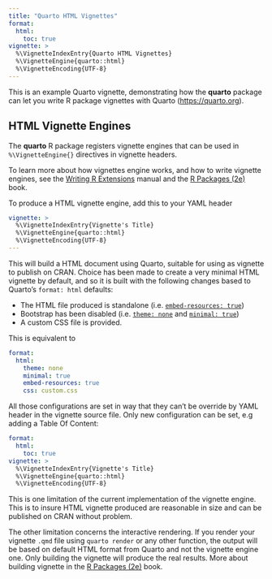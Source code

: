 ```yaml
---
title: "Quarto HTML Vignettes"
format:
  html:
    toc: true
vignette: >
  %\VignetteIndexEntry{Quarto HTML Vignettes}
  %\VignetteEngine{quarto::html}
  %\VignetteEncoding{UTF-8}
---
```


This is an example Quarto vignette, demonstrating how the **quarto** package can let you write R package vignettes with Quarto (<https://quarto.org>).

## HTML Vignette Engines

The **quarto** R package registers vignette engines that can be used in `%\VignetteEngine{}` directives in vignette headers. 

To learn more about how vignettes engine works, and how to write vignette engines, see the [Writing R Extensions](https://cran.r-project.org/doc/manuals/r-release/R-exts.html#Non_002dSweave-vignettes) manual and the [R Packages (2e)](https://r-pkgs.org/vignettes.html) book.


To produce a HTML vignette engine, add this to your YAML header

```yaml
vignette: >
  %\VignetteIndexEntry{Vignette's Title}
  %\VignetteEngine{quarto::html}
  %\VignetteEncoding{UTF-8}
---
```

This will build a HTML document using Quarto, suitable for using as vignette to publish on CRAN. Choice has been made to create a very minimal HTML vignette by default, and so it is built with the following changes based to Quarto's `format: html` defaults:

- The HTML file produced is standalone (i.e. [`embed-resources: true`](https://quarto.org/docs/output-formats/html-publishing.html#standalone-html))
- Bootstrap has been disabled (i.e. [`theme: none`](https://quarto.org/docs/output-formats/html-themes.html) and [`minimal: true`](https://quarto.org/docs/output-formats/html-basics.html#minimal-html))
- A custom CSS file is provided. 

This is equivalent to 

```yaml
format: 
  html:
    theme: none
    minimal: true
    embed-resources: true
    css: custom.css
```

All those configurations are set in way that they can't be override by YAML header in the vignette source file. Only new configuration can be set, e.g adding a Table Of Content: 

````yaml
format: 
  html:
    toc: true
vignette: >
  %\VignetteIndexEntry{Vignette's Title}
  %\VignetteEngine{quarto::html}
  %\VignetteEncoding{UTF-8}
````

This is one limitation of the current implementation of the vignette engine. This is to insure HTML vignette produced are reasonable in size and can be published on CRAN without problem.

The other limitation concerns the interactive rendering. If you render your vignette `.qmd` file using `quarto render` or any other function, the output will be based on default HTML format from Quarto and not the vignette engine one. Only building the vignette will produce the real results. More about building vignette in the [R Packages (2e)](https://r-pkgs.org/vignettes.html#sec-vignettes-how-built-checked) book.


